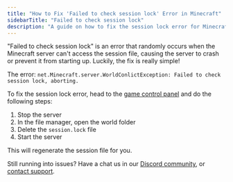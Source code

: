 ```yaml
---
title: "How to Fix 'Failed to check session lock' Error in Minecraft"
sidebarTitle: "Failed to check session lock"
description: "A guide on how to fix the session lock error for Minecraft servers."
---
```


"Failed to check session lock" is an error that randomly occurs when the Minecraft server can't access the session file, causing the server to crash or prevent it from starting up. Luckily, the fix is really simple!

<Warning>The error: `net.Minecraft.server.WorldConlictException: Failed to check session lock, aborting.`</Warning>

To fix the session lock error, head to the [game control panel](https://game.berrybyte.net) and do the following steps:

1. Stop the server
2. In the file manager, open the world folder
3. Delete the `session.lock` file 
4. Start the server

This will regenerate the session file for you. 

Still running into issues? Have a chat us in our [Discord community](https://berrybyte.net/discord), or [contact support](https://berrybyte.net/support).